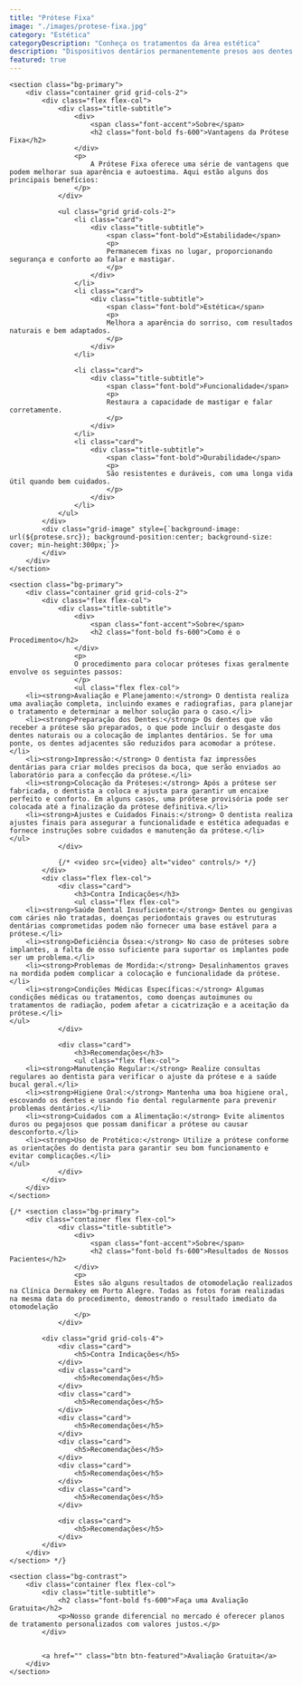 ```yaml
---
title: "Prótese Fixa"
image: "./images/protese-fixa.jpg"
category: "Estética"
categoryDescription: "Conheça os tratamentos da área estética"
description: "Dispositivos dentários permanentemente presos aos dentes ou implantes para substituir dentes perdidos."
featured: true
---
```



	<section class="bg-primary">
		<div class="container grid grid-cols-2">
			<div class="flex flex-col">
				<div class="title-subtitle">
					<div>
						<span class="font-accent">Sobre</span>
						<h2 class="font-bold fs-600">Vantagens da Prótese Fixa</h2>
					</div>
					<p>
						A Prótese Fixa oferece uma série de vantagens que podem melhorar sua aparência e autoestima. Aqui estão alguns dos principais benefícios:
					</p>
				</div>

				<ul class="grid grid-cols-2">
					<li class="card">
						<div class="title-subtitle">
							<span class="font-bold">Estabilidade</span>
							<p>
							Permanecem fixas no lugar, proporcionando segurança e conforto ao falar e mastigar.
							</p>
						</div>
					</li>
					<li class="card">
						<div class="title-subtitle">
							<span class="font-bold">Estética</span>
							<p>
							Melhora a aparência do sorriso, com resultados naturais e bem adaptados.
							</p>
						</div>
					</li>

					<li class="card">
						<div class="title-subtitle">
							<span class="font-bold">Funcionalidade</span>
							<p>
							Restaura a capacidade de mastigar e falar corretamente.
							</p>
						</div>
					</li>
					<li class="card">
						<div class="title-subtitle">
							<span class="font-bold">Durabilidade</span>
							<p>
							São resistentes e duráveis, com uma longa vida útil quando bem cuidados.
							</p>
						</div>
					</li>
				</ul>
			</div>
			<div class="grid-image" style={`background-image: url(${protese.src}); background-position:center; background-size: cover; min-height:300px;`}>
			</div>
		</div>
	</section>

	<section class="bg-primary">
		<div class="container grid grid-cols-2">
			<div class="flex flex-col">
				<div class="title-subtitle">
					<div>
						<span class="font-accent">Sobre</span>
						<h2 class="font-bold fs-600">Como é o Procedimento</h2>
					</div>
					<p>
					O procedimento para colocar próteses fixas geralmente envolve os seguintes passos:
					</p>
					<ul class="flex flex-col">
        <li><strong>Avaliação e Planejamento:</strong> O dentista realiza uma avaliação completa, incluindo exames e radiografias, para planejar o tratamento e determinar a melhor solução para o caso.</li>
        <li><strong>Preparação dos Dentes:</strong> Os dentes que vão receber a prótese são preparados, o que pode incluir o desgaste dos dentes naturais ou a colocação de implantes dentários. Se for uma ponte, os dentes adjacentes são reduzidos para acomodar a prótese.</li>
        <li><strong>Impressão:</strong> O dentista faz impressões dentárias para criar moldes precisos da boca, que serão enviados ao laboratório para a confecção da prótese.</li>
        <li><strong>Colocação da Próteses:</strong> Após a prótese ser fabricada, o dentista a coloca e ajusta para garantir um encaixe perfeito e conforto. Em alguns casos, uma prótese provisória pode ser colocada até a finalização da prótese definitiva.</li>
        <li><strong>Ajustes e Cuidados Finais:</strong> O dentista realiza ajustes finais para assegurar a funcionalidade e estética adequadas e fornece instruções sobre cuidados e manutenção da prótese.</li>
    </ul>
				</div>

				{/* <video src={video} alt="video" controls/> */}
			</div>
			<div class="flex flex-col">
				<div class="card">
					<h3>Contra Indicações</h3>
					<ul class="flex flex-col">
        <li><strong>Saúde Dental Insuficiente:</strong> Dentes ou gengivas com cáries não tratadas, doenças periodontais graves ou estruturas dentárias comprometidas podem não fornecer uma base estável para a prótese.</li>
        <li><strong>Deficiência Óssea:</strong> No caso de próteses sobre implantes, a falta de osso suficiente para suportar os implantes pode ser um problema.</li>
        <li><strong>Problemas de Mordida:</strong> Desalinhamentos graves na mordida podem complicar a colocação e funcionalidade da prótese.</li>
        <li><strong>Condições Médicas Específicas:</strong> Algumas condições médicas ou tratamentos, como doenças autoimunes ou tratamentos de radiação, podem afetar a cicatrização e a aceitação da prótese.</li>
    </ul>
				</div>

				<div class="card">
					<h3>Recomendações</h3>
					<ul class="flex flex-col">
        <li><strong>Manutenção Regular:</strong> Realize consultas regulares ao dentista para verificar o ajuste da prótese e a saúde bucal geral.</li>
        <li><strong>Higiene Oral:</strong> Mantenha uma boa higiene oral, escovando os dentes e usando fio dental regularmente para prevenir problemas dentários.</li>
        <li><strong>Cuidados com a Alimentação:</strong> Evite alimentos duros ou pegajosos que possam danificar a prótese ou causar desconforto.</li>
        <li><strong>Uso de Protético:</strong> Utilize a prótese conforme as orientações do dentista para garantir seu bom funcionamento e evitar complicações.</li>
    </ul>
				</div>
			</div>
		</div>
	</section>

	{/* <section class="bg-primary">
		<div class="container flex flex-col">
				<div class="title-subtitle">
					<div>
						<span class="font-accent">Sobre</span>
						<h2 class="font-bold fs-600">Resultados de Nossos Pacientes</h2>
					</div>
					<p>
					Estes são alguns resultados de otomodelação realizados na Clínica Dermakey em Porto Alegre. Todas as fotos foram realizadas na mesma data do procedimento, demostrando o resultado imediato da otomodelação
					</p>
				</div>

			<div class="grid grid-cols-4">
				<div class="card">
					<h5>Contra Indicações</h5>
				</div>
				<div class="card">
					<h5>Recomendações</h5>
				</div>
				<div class="card">
					<h5>Recomendações</h5>
				</div>
				<div class="card">
					<h5>Recomendações</h5>
				</div>
				<div class="card">
					<h5>Recomendações</h5>
				</div>
				<div class="card">
					<h5>Recomendações</h5>
				</div>
				<div class="card">
					<h5>Recomendações</h5>
				</div>

				<div class="card">
					<h5>Recomendações</h5>
				</div>
			</div>
		</div>
	</section> */}

	<section class="bg-contrast">
		<div class="container flex flex-col">
			<div class="title-subtitle">
				<h2 class="font-bold fs-600">Faça uma Avaliação Gratuita</h2>
				<p>Nosso grande diferencial no mercado é oferecer planos de tratamento personalizados com valores justos.</p>
			</div>


			<a href="" class="btn btn-featured">Avaliação Gratuita</a>
		</div>
	</section>